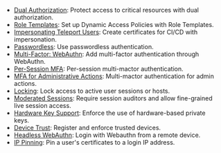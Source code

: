 - [Dual Authorization](../access-controls/guides/dual-authz.mdx): Protect access to critical resources with dual authorization.
- [Role Templates](../access-controls/guides/role-templates.mdx): Set up Dynamic Access Policies with Role Templates.
- [Impersonating Teleport Users](../access-controls/guides/impersonation.mdx): Create certificates for CI/CD with impersonation.
- [Passwordless](../access-controls/guides/passwordless.mdx): Use passwordless authentication.
- [Multi-Factor: WebAuthn](../access-controls/guides/webauthn.mdx): Add multi-factor authentication through WebAuthn.
- [Per-Session MFA](../access-controls/guides/per-session-mfa.mdx): Per-session multi-mactor authentication.
- [MFA for Administrative Actions](../access-controls/guides/mfa-for-admin-actions.mdx): Multi-mactor authentication for admin actions.
- [Locking](../access-controls/guides/locking.mdx): Lock access to active user sessions or hosts.
- [Moderated Sessions](../access-controls/guides/moderated-sessions.mdx): Require session auditors and allow fine-grained live session access.
- [Hardware Key Support](../access-controls/guides/hardware-key-support.mdx): Enforce the use of hardware-based private keys.
- [Device Trust](../access-controls/device-trust/guide.mdx): Register and enforce trusted devices.
- [Headless WebAuthn](../access-controls/guides/headless.mdx): Login with Webauthn from a remote device.
- [IP Pinning](../access-controls/guides/ip-pinning.mdx): Pin a user's certificates to a login IP address.
